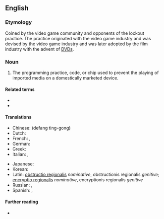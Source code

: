 ==English==

===Etymology===
Coined by the video game community and opponents of the lockout practice. The practice originated with the video game industry and was devised by the video game industry and was later adopted by the film industry with the advent of [[DVD]]s.

===Noun===
{{en-noun|~}}

# {{lb|en|video games|DVD}} The programming practice, code, or chip used to prevent the playing of imported media on a domestically marketed device.

====Related terms====
* {{l|en|regional converter}}
* {{l|en|region-free}}

====Translations====
{{trans-top|prevents the playing of imported media on a domestically marketed device}}
* Chinese: {{t|zh|地方停工}} (defang ting-gong)
* Dutch: {{t|nl|regionale uitsluiting}}
* French: {{t|fr|verrouillage régional}}, {{t|fr|codage régional}}
* German: {{t|de|regionale Aussperrung}}
* Greek: {{t|el|περιφερειακή ανταπεργία}}
* Italian: {{t|it|bloccaggio regionale}}, {{t|it|codifica regionale}}
{{trans-mid}}
* Japanese: {{t|ja|地方閉鎖|tr=chihōheisa}}
* Korean: {{t|ko|지역 차단}}
* Latin: [[obstructio regionalis]] ''nominative'', obstructionis regionalis ''genitive''; [[encryptio regionalis]] ''nominative'', encryptionis regionalis ''genitive''
* Russian: {{t|ru|регионарное замыка́ние}}, {{t|ru|регионарное зашифрование}}
* Spanish: {{t|es|cierre regional}}, {{t|es|codificación regional}}
{{trans-bottom}}

====Further reading====
* {{pedia}}